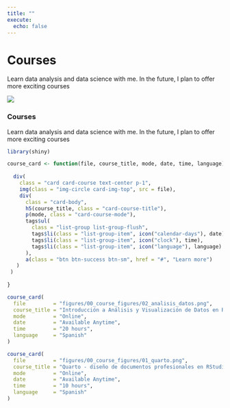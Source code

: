 ```yaml
---
title: ""
execute: 
  echo: false
---
```


::: {.column-screen .jumbotron .jumbotron-courses .container .d-none .d-sm-block}
<div>

# Courses {.text-black .jumbotron-title}

</div>

::: jumbotron-text
Learn data analysis and data science with me. In the future, I plan to offer more exciting courses
:::
:::

::: {.row .d-block .d-sm-none}
::: {.card .card-courses}
<img src="figures/jumbo.png" class="img-fluid rounded mx-auto d-block"/>

### Courses

Learn data analysis and data science with me. In the future, I plan to offer more exciting courses
:::
:::

```r
library(shiny)

course_card <- function(file, course_title, mode, date, time, language) {
  
  div(
    class = "card card-course text-center p-1",
    img(class = "img-circle card-img-top", src = file),
    div(
      class = "card-body",
      h5(course_title, class = "card-course-title"),
      p(mode, class = "card-course-mode"),
      tags$ul(
        class = "list-group list-group-flush",
        tags$li(class = "list-group-item", icon("calendar-days"), date),
        tags$li(class = "list-group-item", icon("clock"), time),
        tags$li(class = "list-group-item", icon("language"), language)
      ),
      a(class = "btn btn-success btn-sm", href = "#", "Learn more")
   )
 )
  
}

```

::: {.container .grid .mt-5}
::: {.g-col-12 .g-col-md-6}
```r
course_card(
  file         = "figures/00_course_figures/02_analisis_datos.png",
  course_title = "Introducción a Análisis y Visualización de Datos en R [2023]",
  mode         = "Online",
  date         = "Available Anytime",
  time         = "20 hours",
  language     = "Spanish"
)
```
:::

::: {.g-col-12 .g-col-md-6}
```r
course_card(
  file         = "figures/00_course_figures/01_quarto.png",
  course_title = "Quarto - diseño de documentos profesionales en RStudio",
  mode         = "Online",
  date         = "Available Anytime",
  time         = "10 hours",
  language     = "Spanish"
)
```
:::
:::

